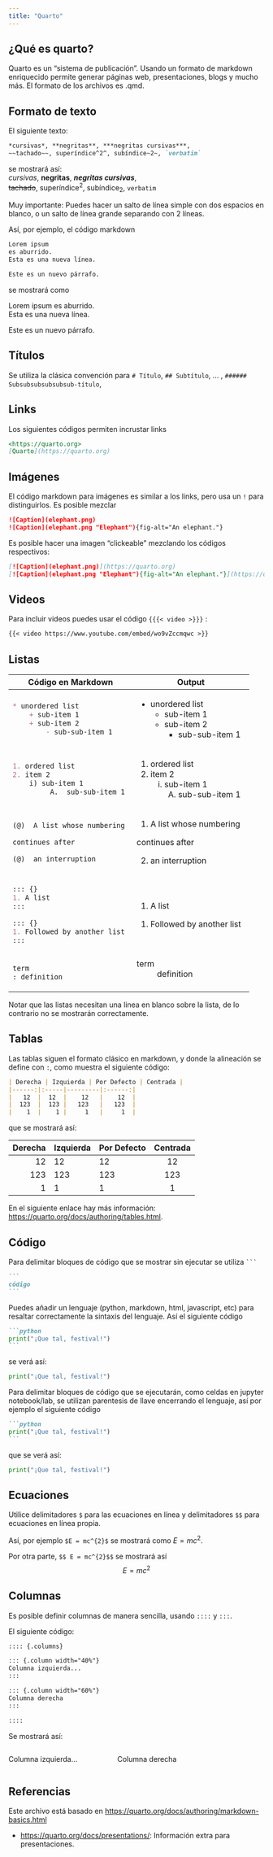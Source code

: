 ```yaml
---
title: "Quarto"
---
```


## ¿Qué es quarto?
Quarto es un "sistema de publicación". Usando un formato de markdown enriquecido permite generar páginas web, presentaciones, blogs y mucho más. El formato de los archivos es .qmd.

## Formato de texto
El siguiente texto:
```markdown
*cursivas*, **negritas**, ***negritas cursivas***,  
~~tachado~~, superíndice^2^, subíndice~2~, `verbatim`   
```
se mostrará así:  
*cursivas*, **negritas**, ***negritas cursivas***,  
~~tachado~~, superíndice^2^, subíndice~2~, `verbatim`   

Muy importante: Puedes hacer un salto de línea simple con dos espacios en blanco, o un salto de línea grande separando con 2 líneas.

Así, por ejemplo, el código markdown 
```markdown
Lorem ipsum
es aburrido.  
Esta es una nueva línea.

Este es un nuevo párrafo.
```

se mostrará como

Lorem ipsum
es aburrido.  
Esta es una nueva línea.

Este es un nuevo párrafo.

## Títulos

Se utiliza la clásica convención para `# Título`, `## Subtítulo`, ... , `###### Subsubsubsubsubsub-título`,

## Links

Los siguientes códigos permiten incrustar links
``` markdown  
<https://quarto.org>  
[Quarto](https://quarto.org) 
``` 

## Imágenes 

El código markdown para imágenes es similar a los links, pero usa un `!` para distinguirlos.
Es posible mezclar

```.markdown
![Caption](elephant.png)  
![Caption](elephant.png "Elephant"){fig-alt="An elephant."}
``` 

Es posible hacer una imagen "clickeable" mezclando los códigos respectivos:
```.markdown
[![Caption](elephant.png)](https://quarto.org)  
[![Caption](elephant.png "Elephant"){fig-alt="An elephant."}](https://quarto.org)
``` 

## Videos

Para incluir videos puedes usar el código `{{{< video >}}}` :

```.markdown
{{< video https://www.youtube.com/embed/wo9vZccmqwc >}}
```


## Listas

+-----------------------------------+---------------------------------+
| Código en Markdown                | Output                          |
+===================================+=================================+
| ``` markdown                      |                                 |
| * unordered list                  | * unordered list                |
|     + sub-item 1                  |     + sub-item 1                |
|     + sub-item 2                  |     + sub-item 2                |
|         - sub-sub-item 1          |         - sub-sub-item 1        |
| ```                               |                                 |
+-----------------------------------+---------------------------------+
| ``` markdown                      |                                 |
| 1. ordered list                   |  1. ordered list                |
| 2. item 2                         |  2. item 2                      |
|     i) sub-item 1                 |      i) sub-item 1              |
|          A.  sub-sub-item 1       |           A.  sub-sub-item 1    |
| ```                               |                                 |
|                                   |                                 |
+-----------------------------------+---------------------------------+
| ``` markdown                      |                                 |
| (@)  A list whose numbering       |  (1) A list whose numbering     |
|                                   |                                 |
| continues after                   |  continues after                |
|                                   |                                 |
| (@)  an interruption              |  (2) an interruption            |
| ```                               |                                 |
+-----------------------------------+---------------------------------+
| ``` markdown                      |                                 |
| ::: {}                            | ::: {}                          |
| 1. A list                         | 1. A list                       |
| :::                               | :::                             |
|                                   |                                 |
| ::: {}                            | ::: {}                          |
| 1. Followed by another list       | 1. Followed by another list     |
| :::                               | :::                             |
| ```                               |                                 |
+-----------------------------------+---------------------------------+
| ``` markdown                      |                                 |
| term                              | term                            |
| : definition                      | : definition                    |
| ```                               |                                 |
+-----------------------------------+---------------------------------+

Notar que las listas necesitan una linea en blanco sobre la lista, de lo contrario no se mostrarán correctamente.

## Tablas

Las tablas siguen el formato clásico en markdown, y donde la alineación se define con `:`, como muestra el siguiente código:

``` markdown
| Derecha | Izquierda | Por Defecto | Centrada |
|------:|:-----|---------|:------:|
|   12  |  12  |    12   |    12  |
|  123  |  123 |   123   |   123  |
|    1  |    1 |     1   |     1  |
```

que se mostrará así:

| Derecha | Izquierda | Por Defecto | Centrada |
|------:|:-----|---------|:------:|
|    12 | 12   | 12      |   12   |
|   123 | 123  | 123     |  123   |
|     1 | 1    | 1       |   1    |

En el siguiente enlace hay más información: <https://quarto.org/docs/authoring/tables.html>.

## Código

Para delimitar bloques de código que se mostrar sin ejecutar se utiliza ```` ``` ````

```` markdown
```
código
```
````

Puedes añadir un lenguaje (python, markdown, html, javascript, etc) para resaltar correctamente la sintaxis del lenguaje. Así el siguiente código

```` markdown
```python
print("¡Que tal, festival!")
```
````

se verá así:
```python
print("¡Que tal, festival!")
```


Para delimitar bloques de código que se ejecutarán, como celdas en jupyter notebook/lab, se utilizan parentesis de llave encerrando el lenguaje, así por ejemplo el siguiente código
```` markdown
```python
print("¡Que tal, festival!")
```
````

que se verá así:
```python
print("¡Que tal, festival!")
```


## Ecuaciones

Utilice delimitadores `$` para las ecuaciones en línea y delimitadores `$$` para ecuaciones en línea propia. 

Así, por ejemplo `$E = mc^{2}$` se mostrará como $E=mc^{2}$.

Por otra parte, ```$$ E = mc^{2}$$``` se mostrará así
$$ E = mc^{2}$$

## Columnas

Es posible definir columnas de manera sencilla, usando `::::` y `:::`.

El siguiente código:
```markdown
:::: {.columns}

::: {.column width="40%"}
Columna izquierda...
:::

::: {.column width="60%"}
Columna derecha
:::

::::
```

Se mostrará así:

:::: {.columns}

::: {.column width="40%"}
Columna izquierda...
:::

::: {.column width="60%"}
Columna derecha
:::

::::



## Referencias
Este archivo está basado en <https://quarto.org/docs/authoring/markdown-basics.html>

* <https://quarto.org/docs/presentations/>: Información extra para presentaciones.
